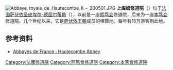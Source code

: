 [[Image:Abbaye_royale_de_Hautecombe_II_-_200501.JPG|thumb]]
'''上库姆修道院'''（{{lang|fr|Abbaye d'Hautecombe}}）位于[[法国|法国]][[萨伏依|萨伏依]][[圣皮埃尔-德屈尔蒂勒|圣皮埃尔-德屈尔蒂勒]]（{{lang|fr|Saint-Pierre-de-Curtille}}），以前是一座[[熙笃会|熙笃会]]修道院，后来为一座[[本笃会|本笃会]]修道院。几个世纪以来，它是[[萨伏依王朝|萨伏依王朝]]成员的埋葬地。每年有15万游客到此地。

== 参考资料 ==
{{Commons category|Abbaye d'Hautecombe}}
* [http://abbayesprovencales.free.fr/abbaye%20france/hautecombe.htm Abbayes de France : Hautecombe Abbey] {{Wayback|url=http://abbayesprovencales.free.fr/abbaye%20france/hautecombe.htm |date=20201030064449 }} {{fr icon}}

[[Category:法國修道院|Category:法國修道院]]
[[Category:熙篤會修道院|Category:熙篤會修道院]]
[[Category:本篤會修道院|Category:本篤會修道院]]
